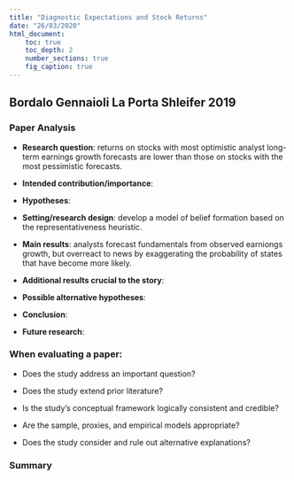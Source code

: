 ```yaml
---
title: "Diagnostic Expectations and Stock Returns"
date: "26/03/2020"
html_document:
    toc: true
    toc_depth: 2
    number_sections: true
    fig_caption: true
---
```

## Bordalo Gennaioli La Porta Shleifer 2019{.tabset}

### Paper Analysis

-   **Research question**: returns on stocks with most optimistic analyst long-term earnings growth forecasts are lower than those on stocks with the most pessimistic forecasts. 

-   **Intended contribution/importance**: 

-   **Hypotheses**: 

-   **Setting/research design**: develop a model of belief formation based on the representativeness heuristic. 

-   **Main results**: analysts forecast fundamentals from observed earniongs growth, but overreact to news by exaggerating the probability of states that have become more likely. 

-   **Additional results crucial to the story**:

- **Possible alternative hypotheses**: 

-   **Conclusion**: 

- **Future research**:  

### When evaluating a paper:

- Does the study address an important question?

- Does the study extend prior literature?

- Is the study's conceptual framework logically consistent and credible?

- Are the sample, proxies, and empirical models appropriate?

- Does the study consider and rule out alternative explanations?

### Summary
